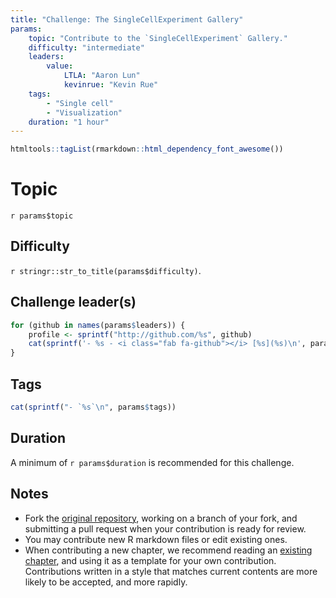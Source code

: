 ```yaml
---
title: "Challenge: The SingleCellExperiment Gallery"
params:
    topic: "Contribute to the `SingleCellExperiment` Gallery."
    difficulty: "intermediate"
    leaders:
        value:
            LTLA: "Aaron Lun"
            kevinrue: "Kevin Rue"
    tags:
        - "Single cell"
        - "Visualization"
    duration: "1 hour"
---
```


```r
htmltools::tagList(rmarkdown::html_dependency_font_awesome())
```

# Topic

`r params$topic`

## Difficulty

`r stringr::str_to_title(params$difficulty)`.

## Challenge leader(s)

```r
for (github in names(params$leaders)) {
    profile <- sprintf("http://github.com/%s", github)
    cat(sprintf('- %s - <i class="fab fa-github"></i> [%s](%s)\n', params$leaders[[github]], github, profile))
}
```

## Tags

```r
cat(sprintf("- `%s`\n", params$tags))
```

## Duration

A minimum of `r params$duration` is recommended for this challenge.

## Notes

- Fork the [original repository](https://github.com/LTLA/SCEGallery), working on a branch of your fork, and submitting a pull request when your contribution is ready for review.
- You may contribute new R markdown files or edit existing ones.
- When contributing a new chapter, we recommend reading an [existing chapter](https://github.com/LTLA/SCEGallery/blob/master/reduced-dimensions.Rmd), and using it as a template for your own contribution.
  Contributions written in a style that matches current contents are more likely to be accepted, and more rapidly.
